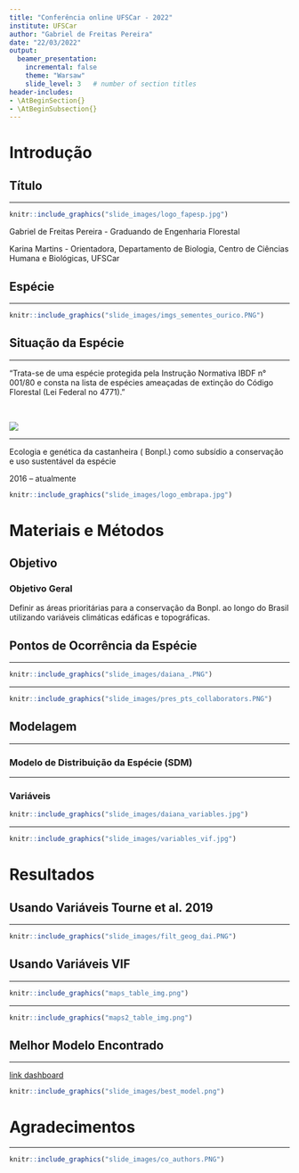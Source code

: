 ```yaml
---
title: "Conferência online UFSCar - 2022"
institute: UFSCar
author: "Gabriel de Freitas Pereira"
date: "22/03/2022"
output: 
  beamer_presentation:
    incremental: false
    theme: "Warsaw"
    slide_level: 3   # number of section titles
header-includes:
- \AtBeginSection{}
- \AtBeginSubsection{}
---
```



# Introdução

## Título

---

\begin{center}
  {\textbf {Definição de áreas prioritárias para conservação de castanheira-do-brasil com base na distribuição atual e futura.}}
\end{center}

```r
knitr::include_graphics("slide_images/logo_fapesp.jpg")
```  

\scriptsize Gabriel de Freitas Pereira - Graduando de Engenharia Florestal \  


\scriptsize Karina Martins - Orientadora, Departamento de Biologia, Centro de Ciências Humana e Biológicas, UFSCar


## Espécie

---

\begin{emph}
  {\emph {Bertholletia excelsa}}
\end{emph}

```r
knitr::include_graphics("slide_images/imgs_sementes_ourico.PNG")
```

\center {\scriptsize {\color{blue}Figura 1}: fotos Karina Martins (1 a 3) e Renata Silva (4)} 


## Situação da Espécie

--- 

\center “Trata-se de uma espécie protegida pela Instrução Normativa IBDF n° 001/80 e consta na lista de espécies ameaçadas de extinção do Código Florestal (Lei Federal no 4771).”

\center {\scriptsize {\color{blue}Fonte}: Embrapa}

\  

![](slide_images/iucn_cast.jpg)

\center {\scriptsize {\color{blue}Figura 2}: fonte https://www.iucnredlist.org}


---

\begin{center} 
  Projeto {\textbf {EcoGenCast}}
\end{center}

\center 

Ecologia e genética da castanheira (\emph {Bertholletia excelsa} Bonpl.) como subsídio a conservação e uso sustentável da espécie

2016 – atualmente 

```r
knitr::include_graphics("slide_images/logo_embrapa.jpg")
```

\center {\scriptsize {\color{blue}Figura 3}: fonte https://www.embrapa.br/}

# Materiais e Métodos

## Objetivo 

### Objetivo Geral

\center

Definir as áreas prioritárias para a conservação da \emph {Bertholletia excelsa} Bonpl. ao longo do Brasil utilizando variáveis climáticas edáficas e topográficas.


## Pontos de Ocorrência da Espécie

--- 

```r
knitr::include_graphics("slide_images/daiana_.PNG")
```

\center {\scriptsize {\color{blue}Figura 4}: Tourne et al. 2019. \textbf {Ecology and Evolution}.}

---

```r
knitr::include_graphics("slide_images/pres_pts_collaborators.PNG")
```

\center {\scriptsize {\color{blue}Figura 5}: Registros de ocorrência reunidos da castanheira.}

## Modelagem

---

### Modelo de Distribuição da Espécie (SDM)

\begin{itemize} \itemsep7pt

  \item Combinação de 10 algoritmos, pacote BiodiversityR: 
  
        MAXENT, RF, GBM, GLMSTEP, GLMNET, GAMSTEP, MGCV, FDA, SVM e EARTH
        
  \item Validação cruzada espacial por blocos:
      
        pacote blockCV

  \item Tipos de filtragens testadas:
        
        - Geográfica
        
        - Geográfica + Ambiental 


\end{itemize}

--- 

### Variáveis 


```r
knitr::include_graphics("slide_images/daiana_variables.jpg")
```

\center {\scriptsize {\color{blue}Figura 6}: Variáveis Tourne et al., 2019.}

---

```r
knitr::include_graphics("slide_images/variables_vif.jpg")
```

\center {\scriptsize {\color{blue}Figura 7}: Variáveis VIF.}


# Resultados

## Usando Variáveis Tourne et al. 2019

---

```r
knitr::include_graphics("slide_images/filt_geog_dai.PNG")
```

\center {\scriptsize {\color{blue}Figura 8}: Probabilidade de ocorrência da Bertholletia excelsa numa escala de 0 a 1000 adequadas para a modelagem à resolução 2.5 arco minutos usando a filtragem geográfica.}


## Usando Variáveis VIF

---

```r
knitr::include_graphics("maps_table_img.png")
```

\center {\scriptsize {\color{blue}Figura 9}: Resultados dos Modelos}


---

```r
knitr::include_graphics("maps2_table_img.png")
```

\center {\scriptsize {\color{blue}Figura 10}: Resultados dos Modelos}


## Melhor Modelo Encontrado

---

[\color{blue}link dashboard](https://gabrielforest.github.io/dashboard_best_model_result/)

```r
knitr::include_graphics("slide_images/best_model.png")
```

\center {\scriptsize {\color{blue}Figura 11}: Modelo usando filtragem geográfica + ambiental à resolução 2.5 arco minutos, e suas projeções futuras nos cenários SSP245 e SSP585 para o período médio de 2050.}


# Agradecimentos

---

```r
knitr::include_graphics("slide_images/co_authors.PNG")
```






